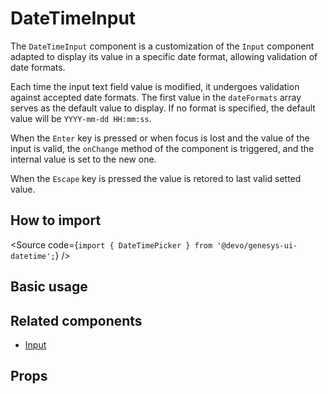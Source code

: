 

<Meta of={Stories} />

# DateTimeInput

The `DateTimeInput` component is a customization of the `Input` component
adapted to display its value in a specific date format, allowing validation
of date formats.

Each time the input text field value is modified, it undergoes validation
against accepted date formats.
The first value in the `dateFormats` array serves as the default value to display.
If no format is specified, the default value will be `YYYY-mm-dd HH:mm:ss`.

When the `Enter` key is pressed or when focus is lost and the value of the input
is valid, the `onChange` method of the component is triggered,
and the internal value is set to the new one.

When the `Escape` key is pressed the value is retored to last valid setted value.

## How to import

<Source code={`import { DateTimePicker } from '@devo/genesys-ui-datetime';`} />

## Basic usage

<Canvas of={Stories.Playground} />

## Related components

- [Input](?path=/docs/components-form-input--docs)

## Props

<ArgTypes of={Stories} />
